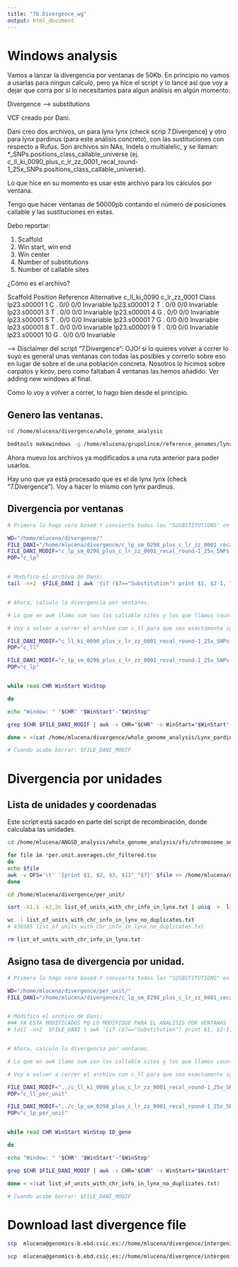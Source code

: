```yaml
---
title: "7b.Divergence_wg"
output: html_document
---
```


# Windows analysis

Vamos a lanzar la divergencia por ventanas de 50Kb. En principio no vamos a usarlas para ningun calculo, pero ya hice el script y lo lancé así que voy a dejar que corra por si lo necesitamos para algun análisis en algún momento. 


Divergence --> substitutions

VCF creado por Dani. 

Dani creo dos archivos, un para lynx lynx (check scrip 7.Divergence) y otro para lynx pardinus (para este análisis concreto), con las sustituciones con respecto a Rufus. 
Son archivos sin NAs, Indels o multialelic, y se llaman: *_SNPs.positions_class_callable_universe (ej. c_ll_ki_0090_plus_c_lr_zz_0001_recal_round-1_25x_SNPs.positions_class_callable_universe).

Lo que hice en su momento es usar este archivo para los cálculos por ventana. 

Tengo que hacer ventanas de 50000pb contando el número de posiciones callable y las sustituciones en estas. 

Debo reportar:

1. Scaffold
2. Win start, win end
3. Win center
4. Number of substitutions
5. Number of callable sites

¿Cómo es el archivo?

Scaffold Position Reference Alternative c_ll_ki_0090 c_lr_zz_0001 Class
lp23.s00001	1	C	.	0/0	0/0	 Invariable
lp23.s00001	2	T	.	0/0	0/0	 Invariable
lp23.s00001	3	T	.	0/0	0/0	 Invariable
lp23.s00001	4	G	.	0/0	0/0	 Invariable
lp23.s00001	5	T	.	0/0	0/0	 Invariable
lp23.s00001	7	G	.	0/0	0/0	 Invariable
lp23.s00001	8	T	.	0/0	0/0	 Invariable
lp23.s00001	9	T	.	0/0	0/0	 Invariable
lp23.s00001	10	G	.	0/0	0/0	 Invariable


--> Disclaimer del script "7.Divergence": OJO! si lo quieres volver a correr lo suyo es general unas ventanas con todas las posibles y correrlo sobre eso en lugar de sobre el de una población concreta. Nosotros lo hicimos sobre carpatos y kirov, pero como faltaban 4 ventanas las hemos añadido. Ver adding new windows al final. 

Como lo voy a volver a correr, lo hago bien desde el principio. 

## Genero las ventanas.

```bash
cd /home/mlucena/divergence/whole_genome_analysis

bedtools makewindows -g /home/mlucena/grupolince/reference_genomes/lynx_pardinus_genome/Length_scaffolds_lp23_tab_separated -w 50000 > Lynx_pardinus_window_50Kb.bed

```

Ahora muevo los archivos ya modificados a una ruta anterior para poder usarlos. 

Hay uno que ya está procesado que es el de lynx lynx (check "7.Divergence"). Voy a hacer lo mismo con lynx pardinus.

## Divergencia por ventanas

```bash

# Primero lo hago cero based.Y convierto todas las "SUSBSTITUTIONS" en 1 y lo demás en 0, para que me sea muy comodo hacer el slidding window. 

WD="/home/mlucena/divergence/"
FILE_DANI="/home/mlucena/divergence/c_lp_sm_0298_plus_c_lr_zz_0001_recal_round-1_25x_SNPs.positions_class_callable_universe"
FILE_DANI_MODIF="c_lp_sm_0298_plus_c_lr_zz_0001_recal_round-1_25x_SNPs.positions_class_callable_universe_summarized"
POP="c_lp"


# Modifico el archivo de Dani:
tail -n+2  $FILE_DANI | awk '{if ($7=="Substitution") print $1, $2-1, "1"; else print $1, $2-1, "0"}' > $WD/$FILE_DANI_MODIF


# Ahora, calculo la divergencia por ventanas.

# Lo que en awk llamo sum son los callable sites y los que llamos count son las substituciones.

# Voy a volver a correr el archivo con c_ll para que sea exactamente igual. Porque he visto que en el archivo calculado para filogeografía creo que faltan algunas ventanas. 

FILE_DANI_MODIF="c_ll_ki_0090_plus_c_lr_zz_0001_recal_round-1_25x_SNPs.positions_class_callable_universe_summarized"
POP="c_ll"

FILE_DANI_MODIF="c_lp_sm_0298_plus_c_lr_zz_0001_recal_round-1_25x_SNPs.positions_class_callable_universe_summarized"
POP="c_lp"


while read CHR WinStart WinStop 

do

echo "Window: " "$CHR" "$WinStart"-"$WinStop"

grep $CHR $FILE_DANI_MODIF | awk -v CHR="$CHR" -v WinStart="$WinStart" -v WinStop="$WinStop" '$2>WinStop { exit } $2>=WinStart && $2<=WinStop{sum+=$3;count++;}END{print CHR, WinStart, WinStop, count, sum, sum/count} ' >> $POP.divergence_with_rufus

done < <(cat /home/mlucena/divergence/whole_genome_analysis/Lynx_pardinus_window_50Kb.bed)

# Cuando acabe borrar: $FILE_DANI_MODIF


```



# Divergencia por unidades

## Lista de unidades y coordenadas

Este script está sacado en parte del script de recombinación, donde calculaba las unidades. 

```bash

cd /home/mlucena/ANGSD_analysis/whole_genome_analysis/sfs/chromosome_annotation

for file in *per.unit.averages.chr_filtered.tsv
do
echo $file
awk -v OFS='\t' '{print $1, $2, $3, $11"_"$7}' $file >> /home/mlucena/divergence/per_unit/list_of_units_with_chr_info_in_lynx.txt
done

cd /home/mlucena/divergence/per_unit/

sort -k1,1 -k2,2n list_of_units_with_chr_info_in_lynx.txt | uniq  >  list_of_units_with_chr_info_in_lynx_no_duplicates.txt

wc -l list_of_units_with_chr_info_in_lynx_no_duplicates.txt
# 430165 list_of_units_with_chr_info_in_lynx_no_duplicates.txt

rm list_of_units_with_chr_info_in_lynx.txt


```

## Asigno tasa de divergencia por unidad.

```bash

# Primero lo hago cero based.Y convierto todas las "SUSBSTITUTIONS" en 1 y lo demás en 0, para que me sea muy comodo hacer el slidding window. 

WD="/home/mlucena/divergence/per_unit/"
FILE_DANI="/home/mlucena/divergence/c_lp_sm_0298_plus_c_lr_zz_0001_recal_round-1_25x_SNPs.positions_class_callable_universe"


# Modifico el archivo de Dani: 
### YA ESTA MODIFICADOS PQ LO MODIFIQUE PARA EL ANALISIS POR VENTANAS
# tail -n+2  $FILE_DANI | awk '{if ($7=="Substitution") print $1, $2-1, "1"; else print $1, $2-1, "0"}' > $WD/$FILE_DANI_MODIF


# Ahora, calculo la divergencia por ventanas.

# Lo que en awk llamo sum son los callable sites y los que llamos count son las substituciones.

# Voy a volver a correr el archivo con c_ll para que sea exactamente igual. Porque he visto que en el archivo calculado para filogeografía creo que faltan algunas ventanas. 

FILE_DANI_MODIF="../c_ll_ki_0090_plus_c_lr_zz_0001_recal_round-1_25x_SNPs.positions_class_callable_universe_summarized"
POP="c_ll_per_unit"

FILE_DANI_MODIF="../c_lp_sm_0298_plus_c_lr_zz_0001_recal_round-1_25x_SNPs.positions_class_callable_universe_summarized"
POP="c_lp_per_unit"


while read CHR WinStart WinStop ID_gene

do

echo "Window: " "$CHR" "$WinStart"-"$WinStop"

grep $CHR $FILE_DANI_MODIF | awk -v CHR="$CHR" -v WinStart="$WinStart" -v WinStop="$WinStop" -v ID_gene="$ID_gene" '$2>WinStop { exit } $2>=WinStart && $2<=WinStop{sum+=$3;count++;}END{print CHR, WinStart, WinStop, ID_gene count, sum, sum/count} ' >> $POP.divergence_with_rufus

done < <(cat list_of_units_with_chr_info_in_lynx_no_duplicates.txt)

# Cuando acabe borrar: $FILE_DANI_MODIF


```



# Download last divergence file

```bash
scp  mlucena@genomics-b.ebd.csic.es://home/mlucena/divergence/intergenic_analysis/c_ll_per_unit.divergence_with_rufus /Users/marialucenaperez/Owncloud/publico/PhD/WG_diversity/divergence/

scp  mlucena@genomics-b.ebd.csic.es://home/mlucena/divergence/intergenic_analysis/c_lp_per_unit.divergence_with_rufus /Users/marialucenaperez/Owncloud/publico/PhD/WG_diversity/divergence/

```

